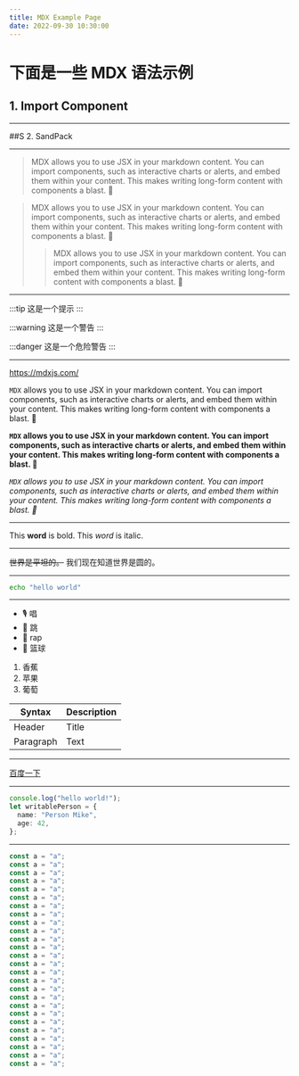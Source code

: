 ```yaml
---
title: MDX Example Page
date: 2022-09-30 10:30:00
---
```


# 下面是一些 MDX 语法示例

## 1. Import Component

<Counter />

---

##S 2. SandPack

<CustomSandpack template="react" onlyCode />

---

> MDX allows you to use JSX in your markdown content. You can import components, such as interactive charts or alerts, and embed them within your content. This makes writing long-form content with components a blast. 🚀

> MDX allows you to use JSX in your markdown content. You can import components, such as interactive charts or alerts, and embed them within your content. This makes writing long-form content with components a blast. 🚀
>
> > MDX allows you to use JSX in your markdown content. You can import components, such as interactive charts or alerts, and embed them within your content. This makes writing long-form content with components a blast. 🚀

---

:::tip
这是一个提示
:::

:::warning
这是一个警告
:::

:::danger
这是一个危险警告
:::

---

https://mdxjs.com/

`MDX` allows you to use JSX in your markdown content. You can import components, such as interactive charts or alerts, and embed them within your content. This makes writing long-form content with components a blast. 🚀

**`MDX` allows you to use JSX in your markdown content. You can import components, such as interactive charts or alerts, and embed them within your content. This makes writing long-form content with components a blast. 🚀**

_`MDX` allows you to use JSX in your markdown content. You can import components, such as interactive charts or alerts, and embed them within your content. This makes writing long-form content with components a blast. 🚀_

---

This **word** is bold. This <em>word</em> is italic.

---

~~世界是平坦的。~~ 我们现在知道世界是圆的。

---

```bash
echo "hello world"
```

---

- 🎙️ 唱
- 🐔 跳
- 👅 rap
- 🏀 篮球

1. 香蕉
2. 苹果
3. 葡萄

| Syntax    | Description |
| --------- | ----------- |
| Header    | Title       |
| Paragraph | Text        |

---

[百度一下](http://www.baidu.com/)

---

```typescript
console.log("hello world!");
let writablePerson = {
  name: "Person Mike",
  age: 42,
};
```

---

```javascript
const a = "a";
const a = "a";
const a = "a";
const a = "a";
const a = "a";
const a = "a";
const a = "a";
const a = "a";
const a = "a";
const a = "a";
const a = "a";
const a = "a";
const a = "a";
const a = "a";
const a = "a";
const a = "a";
const a = "a";
const a = "a";
const a = "a";
const a = "a";
const a = "a";
const a = "a";
const a = "a";
const a = "a";
const a = "a";
const a = "a";
```
